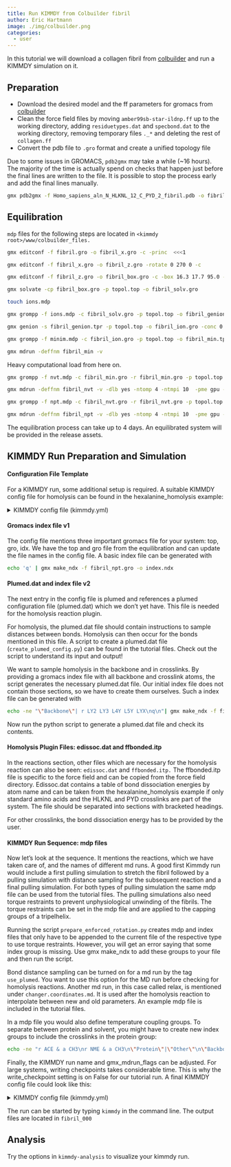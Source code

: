 ```yaml
---
title: Run KIMMDY from Colbuilder fibril
author: Eric Hartmann
image: ./img/colbuilder.png
categories:
  - user
---
```


In this tutorial we will download a collagen fibril from [colbuilder](https://colbuilder.h-its.org/)
and run a KIMMDY simulation on it.

## Preparation

- Download the desired model and the ff parameters for gromacs from [colbuilder](https://colbuilder.h-its.org/)
- Clean the force field files by moving `amber99sb-star-ildnp.ff` up to the working directory, adding `residuetypes.dat` and `specbond.dat` to the working directory, removing temporary files `._*` and deleting the rest of `collagen.ff`
- Convert the pdb file to `.gro` format and create a unified topology file

::: {.callout-caution}
Due to some issues in GROMACS, `pdb2gmx` may take a while (~16 hours).
The majority of the time is actually spend on checks that happen just before the final lines are written to the file.
It is possible to stop the process early and add the final lines manually.
:::

```bash
gmx pdb2gmx -f Homo_sapiens_aln_N_HLKNL_12_C_PYD_2_fibril.pdb -o fibril2.gro -ignh -water tip3p -merge all <<<1
```


## Equilibration

`mdp` files for the following steps are located in `<kimmdy root>/www/colbuilder_files.`

```bash
gmx editconf -f fibril.gro -o fibril_x.gro -c -princ  <<<1

gmx editconf -f fibril_x.gro -o fibril_z.gro -rotate 0 270 0 -c

gmx editconf -f fibril_z.gro -o fibril_box.gro -c -box 16.3 17.7 95.0 -bt triclinic

gmx solvate -cp fibril_box.gro -p topol.top -o fibril_solv.gro

touch ions.mdp

gmx grompp -f ions.mdp -c fibril_solv.gro -p topol.top -o fibril_genion.tpr

gmx genion -s fibril_genion.tpr -p topol.top -o fibril_ion.gro -conc 0.15 -neutral < SOL

gmx grompp -f minim.mdp -c fibril_ion.gro -p topol.top -o fibril_min.tpr

gmx mdrun -deffnm fibril_min -v
```


::: {.callout-caution}
Heavy computational load from here on.
:::


```bash
gmx grompp -f nvt.mdp -c fibril_min.gro -r fibril_min.gro -p topol.top -o fibril_nvt.tpr

gmx mdrun -deffnm fibril_nvt -v -dlb yes -ntomp 4 -ntmpi 10  -pme gpu -bonded gpu -npme 1

gmx grompp -f npt.mdp -c fibril_nvt.gro -r fibril_nvt.gro -p topol.top -o fibril_npt.tpr

gmx mdrun -deffnm fibril_npt -v -dlb yes -ntomp 4 -ntmpi 10  -pme gpu -bonded gpu -npme 1
```


::: {.callout-tip}
The equilibration process can take up to 4 days. An equilibrated system will be provided in the release assets.
<!-- TODO: add link to release assets -->
:::

## KIMMDY Run Preparation and Simulation

#### Configuration File Template
For a KIMMDY run, some additional setup is required. A suitable KIMMDY config file for homolysis can be found in the hexalanine_homolysis example: 

<details>
  <summary>KIMMDY config file (kimmdy.yml)</summary>

```.yml
dryrun: false
name: 'hexalanine_homolysis_000'
max_tasks: 100
gromacs_alias: 'gmx'
gmx_mdrun_flags: -maxh 24 -dlb yes -nt 8
ff: 'amber99sb-star-ildnp.ff'
top: 'hexala_out.top'
gro: 'npt.gro'
ndx: 'index.ndx'
plumed: 'plumed.dat'
mds:
  pull:
    mdp: 'pull_fibril.mdp'
  pull:
    mdp: 'md.mdp'
    use_plumed: true
  relax:
    mdp: 'md_slow_growth.mdp'
changer:
  coordinates:
    md: 'relax'
    slow_growth: True
  topology:
    parameterization: 'basic' 
reactions:
  homolysis:
    edis: 'edissoc.dat'
    itp: 'ffbonded.itp'
sequence:
  - equilibrium
  - pull  
  - reactions
  - equilibrium
  - pull

```


</details>

#### Gromacs index file v1
The config file mentions three important gromacs file for your system: top, gro, idx.
We have the top and gro file from the equilibration and can update the file names in the config file.
A basic index file can be generated with

```bash
echo 'q' | gmx make_ndx -f fibril_npt.gro -o index.ndx
```

#### Plumed.dat and index file v2
The next entry in the config file is plumed and references a plumed configuration file (plumed.dat) which we don't yet have. This file is needed for the homolysis reaction plugin.

For homolysis, the plumed.dat file should contain instructions to sample distances between bonds.
Homolysis can then occur for the bonds mentioned in this file.
A script to create a plumed.dat file (`create_plumed_config.py`) can be found in the tutorial files. Check out the script to understand its input and output!


We want to sample homolysis in the backbone and in crosslinks.
By providing a gromacs index file with all backbone and crosslink atoms, the script generates the necessary plumed.dat file.
Our initial index file does not contain those sections, so we have to create them ourselves. Such a index file can be generated with 

```bash
echo -ne "\"Backbone\"| r LY2 LY3 L4Y L5Y LYX\nq\n"| gmx make_ndx -f fibril_npt.gro -o index.ndx
```

Now run the python script to generate a plumed.dat file and check its contents.

#### Homolysis Plugin Files: edissoc.dat and ffbonded.itp
In the reactions section, other files which are necessary for the homolysis reaction can also be seen: `edissoc.dat` and `ffbonded.itp.`
The ffbonded.itp file is specific to the force field and can be copied from the force field directory.
Edissoc.dat contains a table of bond dissociation energies by atom name and can be taken from the hexalanine_homolysis example if only standard amino acids and the HLKNL and PYD crosslinks are part of the system. The file should be separated into sections with bracketed headings. 

For other crosslinks, the bond dissociation energy has to be provided by the user.

#### KIMMDY Run Sequence: mdp files 
Now let's look at the sequence.
It mentions the reactions, which we have taken care of, and the names of different md runs.
A good first Kimmdy run would include a first pulling simulation to stretch the fibril followed by a pulling simulation with distance sampling for the subsequent reaction and a final pulling simulation.
For both types of pulling simulation the same mdp file can be used from the tutorial files.
The pulling simulations also need torque restraints to prevent unphysiological unwinding of the fibrils.
The torque restraints can be set in the mdp file and are applied to the capping groups of a tripelhelix.


Running the script `prepare_enforced_rotation.py` creates mdp and index files that only have to be appended to the current file of the respective type to use torque restraints. However, you will get an error saying that some index group is missing. Use gmx make_ndx to add these groups to your file and then run the script.


Bond distance sampling can be turned on for a md run by the tag `use_plumed`. You want to use this option for the MD run before checking for homolysis reactions.
Another md run, in this case called relax, is mentioned under `changer.coordinates.md`.
It is used after the homolysis reaction to interpolate between new and old parameters.
An example mdp file is included in the tutorial files. 


In a mdp file you would also define temperature coupling groups. To separate between protein and solvent, you might have to create new index groups to include the crosslinks in the protein group:

```bash
echo -ne "r ACE & a CH3\nr NME & a CH3\n\"Protein\"|\"Other\"\n\"Backbone\"| r LY2 LY3 L4Y L5Y LYX\nq\n"| gmx make_ndx -f fibril_npt.gro -o index.ndx
```

Finally, the KIMMDY run name and gmx_mdrun_flags can be adjusted. For large systems, writing checkpoints takes considerable time. This is why the write_checkpoint setting is on False for our tutorial run. 
A final KIMMDY config file could look like this:

<details>
  <summary>KIMMDY config file (kimmdy.yml)</summary>

```.yml
# yaml-language-server: $schema=../../src/kimmdy/kimmdy-yaml-schema.json

dryrun: false
name: 'fibril_000'
max_tasks: 100
write_checkpoint: False
gromacs_alias: 'gmx'
gmx_mdrun_flags: -maxh 24 -dlb yes -ntomp 4 -ntmpi 10  -pme gpu -bonded gpu -npme 1
ff: 'amber99sb-star-ildnp.ff'
top: 'topol.top'
gro: 'fibril_npt.gro'
ndx: 'index.ndx'
plumed: 'plumed.dat'
mds:
  pull:
    mdp: 'pull_fibril.mdp'
  sample:
    mdp: 'pull_fibril.mdp'
    use_plumed: true
  relax:
    mdp: 'pull_fibril_slow_growth.mdp'
changer:
  coordinates:
    md: 'relax'
    slow_growth: True
  topology:
    parameterization: 'basic' 
reactions:
  homolysis:
    edis: 'edissoc.dat'
    itp: 'ffbonded.itp'
sequence:
  - pull
  - sample  
  - reactions
  - pull
```

</details>

The run can be started by typing `kimmdy` in the command line.
The output files are located in `fibril_000`

## Analysis

Try the options in `kimmdy-analysis` to visualize your kimmdy run.
